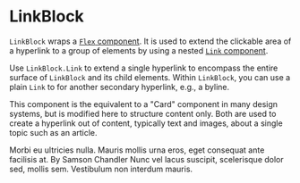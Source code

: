 
<Meta title="Link/LinkBlock" component={LinkBlock} />

# LinkBlock
`LinkBlock` wraps a [`Flex` component](https://foundation.nyt.net/?path=/docs/tokens-layout-flex--basic#flex).
It is used to extend the clickable area of a hyperlink to a group of elements by using a nested [`Link` component](/docs/link--default-story).

Use `LinkBlock.Link` to extend a single hyperlink to encompass the entire surface of `LinkBlock` and its child elements.
Within `LinkBlock`, you can use a plain `Link` to for another secondary hyperlink, e.g., a byline.

This component is the equivalent to a "Card" component in many design systems, but is modified here to structure content only.
Both are used to create a hyperlink out of content, typically text and images, about a single topic such as an article.

<Canvas>
  <Story name="LinkBlock">
    <Flex gap={4} maxWidth={600} justifyContent="space-between">
      <LinkBlock flex={1} gap={1}>
        <Title>
          <LinkBlock.Link href="#">Lorem ipsum consectetur adipiscing</LinkBlock.Link>
        </Title>
        <Body>Morbi eu ultricies nulla. Mauris mollis urna eros, eget consequat ante facilisis at.</Body>
      </LinkBlock>
      <LinkBlock flex={1} gap={1}>
        <Title>
          <LinkBlock.Link href="#">
            Aliquam vitae orci a ante lobortis semper quis sit amet erat
          </LinkBlock.Link>
        </Title>
        <Body size={3}>
          By <Link href="#by_samson_chandler">Samson Chandler</Link>
        </Body>
        <Body>
          Nunc vel lacus suscipit, scelerisque dolor sed, mollis sem. Vestibulum non interdum
          mauris.
        </Body>
      </LinkBlock>
    </Flex>
  </Story>
</Canvas>

<ArgsTable of={LinkBlock.Link} />
